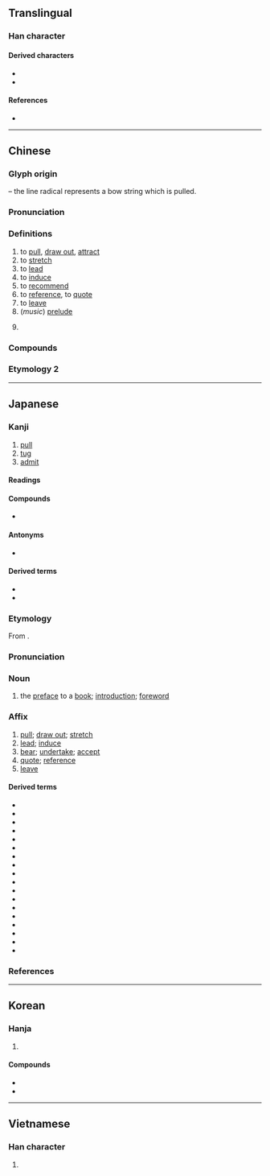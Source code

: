 {{character info}}
==Translingual==
{{stroke order|strokes=4}}

===Han character===
{{Han char|rn=57|rad=弓|as=01|sn=4|four=12200|canj=NL|ids=⿰弓丨}}

====Derived characters====
* {{l|mul|[[𠇁]], [[吲]], [[𡛅]], [[𢏄]], [[𢪉]], [[𪵰]], [[𣏖]], [[䏖]], [[𫸬]], [[䀕]], [[矧]], [[粌]],  [[紖]]([[纼]]), [[𦙢]], [[蚓]], [[𠒒]], [[訠]], [[𮚵]], [[𧿯]], [[𨈧]], [[𮝅]], [[鈏]], [[靷]], [[𮡕]], [[𫙒]]}}
* {{l|mul|[[𭚭]], [[𫸷]], [[𠀓]], [[𬻏]], [[𡗵]], [[䒡]], [[䇙]], [[㽼]]}}

====References====
* {{Han ref|kx=0356.080|dkj=09699|dj=0672.010|hdz=20988.050|uh=5F15|ud=24341|bh=A4DE|bd=42206}}

----

==Chinese==
{{zh-forms}}

===Glyph origin===
{{Han etym}}
{{Han compound|弓|丨|ls=ic|t1=bow|t2=line}} – the line radical represents a bow string which is pulled.

===Pronunciation===
{{zh-pron
|m=yǐn
|m-s=
|c=jan5
|c-t=
|g=
|h=pfs=yîn/yín;gd=yin3
|j=
|mb=
|md=īng
|mn=xm,zz:íⁿ/ml,jj,tw:ín
|mn_note=íⁿ - vernacular; ín - literary
|mn-t=ing2
|w=
|x=
|mc=y
|oc=y
|ma=
|cat=v
}}

===Definitions===
{{zh-hanzi}}

# to [[pull]], [[draw out]], [[attract]]
# to [[stretch]]
# to [[lead]]
# to [[induce]]
# to [[recommend]]
# to [[reference]], to [[quote]]
# to [[leave]]
# (''music'') [[prelude]]
# {{lb|zh|Hokkien|honorific}} {{n-g|Prefix for kinship terms.}}
#: {{zh-x|引公{kong}|grandpa|MN}}

===Compounds===
{{zh-der|交引|做引線|公引|勾大引小|勾引|升引|名高引謗|吸引|吸引力|呼朋引伴|呼朋引類|噴射引擎|地心引力|執引|外引|奉引|尋引|導引|導引之術|導引大全|導引系統|導引胎息|小引|引子|引人|引人側目|引人入勝|引人注目|引人矚目|引人遐思|引人非議|引介|引以為傲|引以為戒|引以為榮|引以為鑑|引以為鑒|引以自豪|引信|引光奴|引入歧途|引兵|引分|引力|引動|引吭|引吭高歌|引咎|引咎自責|引咎責躬|引咎辭職|引商刻羽|引喻失義|引地|引嫌|引子|引對|引導|引布|引年|引得|引慝|引手|引接|引擎|引據|引數|引文|引服|引枕|引柴|引格|引橋|引氣|引水|引水人|引水入牆|引水權|引決|引河|引流|引渡|引渡法|引港|引滿|引潮力|引火|引火燒身|引火線|引火自焚|引火點|引燃|引爆|引狗入寨|引狼入室|引玉之磚|引產|引用|引申|引申義|引疾|引發|引發物質|引磬|引票|引稅|引種|引經據典|引經據古|引線|引線穿針|引繩批根|引繩排根|引而不發|引臂|引致|引航|引薦|引虎自衛|引號|引袋|引見|引言|引誘|引課|引調|引證|引起|引足救經|引路|引路人|引路幡|引軍|引述|引退|引逗|引進|引道|引避|引邁|引重|引錐刺股|引領|引領企踵|引領而望|引頭|引頸|引頸受戮|引頸受死|引頸就戮|引頸翹望|引類呼朋|引風吹火|引首|引首章|引騶|引鬥|引鬼上門|引魂旛|徵引|扶引|拋磚引玉|招引|招蜂引蝶|指引|接引|援引|搜尋引擎|摘引|擢引|攀親引戚|救經引足|文引|旁徵博引|日引月長|曠日引久|曠日引月|曳引機|曳引車|款引|歸向導引|汲引|汽油引擎|燒紙引鬼|牽引|牽引機|牽引療法|王引之|發引|萬有引力|稱引|穿壁引光|穿針引線|箜篌引|索引|網路索引|翹足引領|翹首引領|茶引|薦引|藥引子|虛引猿泣|誘引|調引|證引|資料索引|超然自引|超然遠引|路引|辟引|逗引|道引|遠引曲喻|遠引深潛|鈔引|錢引|霹靂引|高翔遠引|高蹈遠引|髮引千鈞|鬥引|鹽引|東引|引出}}

===Etymology 2===
{{zh-see|蚓|ss}}
{{zh-cat|Music|Intermediate}}

----

==Japanese==

===Kanji===
{{ja-kanji|grade=2|rs=弓01}}

# [[pull]]
# [[tug]]
# [[admit]]

====Readings====
{{ja-readings
|goon=いん
|kanon=いん
|kun=ひ-く, ひ-ける
|nanori=のぶ, ひき, ひさ
}}

====Compounds====
* {{ja-r|割%引|わり%びき}}

====Antonyms====
* {{l|ja|押||push}}

====Derived terms====
* {{ja-r|引く|ひく}}
* {{ja-r|引っ掻く|ひっかく}}

===Etymology===
{{ja-kanjitab|いん|yomi=on}}
From {{der|ja|ltc|sort=いん|-}} {{ltc-l|引}}.

===Pronunciation===
{{ja-pron|いん|acc=1|acc_ref=DJR|y=on}}

===Noun===
{{ja-noun|いん}}

# the [[preface]] to a [[book]]; [[introduction]]; [[foreword]]

===Affix===
{{ja-pos|affix|いん}}

# [[pull]]; [[draw out]]; [[stretch]]
# [[lead]]; [[induce]]
# [[bear]]; [[undertake]]; [[accept]]
# [[quote]]; [[reference]]
# [[leave]]

====Derived terms====
{{der-top}}
* {{ja-r|引%見|いん%けん}}
* {{ja-r|引%水|いん%すい}}
* {{ja-r|引%責|いん%せき}}
* {{ja-r|引%導|いん%どう}}
* {{ja-r|引%退|いん%たい}}
* {{ja-r|引%用|いん%よう}}
* {{ja-r|引%力|いん%りょく}}
* {{ja-r|延%引|えん%いん}}
* {{ja-r|我%田%引%水|が%でん%いん%すい}}
* {{ja-r|吸%引|きゅう%いん}}
* {{ja-r|牽%引|けん%いん}}
* {{ja-r|拘%引|こう%いん}}
* {{ja-r|勾%引|こう%いん}}
* {{ja-r|強%引|ごう%いん}}
* {{ja-r|索%引|さく%いん}}
* {{ja-r|承%引|しょう%いん}}
* {{ja-r|導%引|どう%いん}}
* {{ja-r|誘%引|ゆう%いん}}
{{der-bottom}}

===References===
<references/>

----

==Korean==

===Hanja===
{{ko-hanja|끌다|끌|인}}

# {{hanja form of|인|[[pull]]}}

====Compounds====
* {{ko-l|견인차|[[tow truck]]|牽引車}}
* {{ko-l|유인|[[attraction]]|誘引}}

----

==Vietnamese==

===Han character===
{{vi-readings|reading=dẫn, dợn, giỡn, dận, giận|rs=弓01}}

# {{rfdef|vi|sort=弓01}}